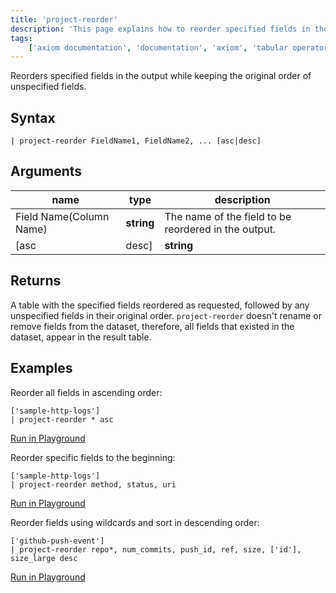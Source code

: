 ```yaml
---
title: 'project-reorder'
description: 'This page explains how to reorder specified fields in the output.'
tags: 
    ['axiom documentation', 'documentation', 'axiom', 'tabular operators', 'project-reorder']
---
```


Reorders specified fields in the output while keeping the original order of unspecified fields.

## Syntax

```kusto
| project-reorder FieldName1, FieldName2, ... [asc|desc]
```

## Arguments

| **name**              | **type**     | **description**                                      |
| --------------------- | ------------ | ------------------------------------------------------ |
| Field Name(Column Name) | **string**     | The name of the field to be reordered in the output. |
| [asc|desc]           | **string** |  Optional. Specifies the sort order for the reordered fields. |

## Returns

A table with the specified fields reordered as requested, followed by any unspecified fields in their original order. `project-reorder` doesn't rename or remove fields from the dataset, therefore, all fields that existed in the dataset, appear in the result table.

## Examples

Reorder all fields in ascending order:

```kusto
['sample-http-logs'] 
| project-reorder * asc
```

[Run in Playground](https://play.axiom.co/axiom-play-qf1k/explorer?initForm=%7B%22apl%22%3A%20%22%5B%27sample-http-logs%27%5D%5Cn%7C%20project-reorder%20%2A%20asc%22%7D)

Reorder specific fields to the beginning:

```kusto
['sample-http-logs'] 
| project-reorder method, status, uri
```

[Run in Playground](https://play.axiom.co/axiom-play-qf1k/explorer?initForm=%7B%22apl%22%3A%20%22%5B%27sample-http-logs%27%5D%5Cn%7C%20project-reorder%20method%2C%20status%2C%20uri%22%7D)

Reorder fields using wildcards and sort in descending order:

```kusto
['github-push-event'] 
| project-reorder repo*, num_commits, push_id, ref, size, ['id'], size_large desc 
```

[Run in Playground](https://play.axiom.co/axiom-play-qf1k/explorer?initForm=%7B%22apl%22%3A%20%22%5B%27github-push-event%27%5D%5Cn%7C%20project-reorder%20repo%2A%2C%20num_commits%2C%20push_id%2C%20ref%2C%20size%2C%20%5B%27id%27%5D%2C%20size_large%20desc%22%7D)